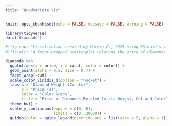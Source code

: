 ```yaml
---
title: "Quadvariate Viz"
---
```


```r
knitr::opts_chunk$set(echo = FALSE, message = FALSE, warning = FALSE)
```

```r
library(tidyverse)
data("diamonds")
```

```r
#|fig-cap: "Visualization created by Marvin C., 2025 using RStudio's sample dataset"
#|fig-alt: "A facet-wrapped scatterplot relating the price of diamonds to three categories: cut, color, and weight. The graph shows that as weight increases, price also increases, and that higher color grades and better cuts scale faster in price."

diamonds %>%
  ggplot(aes(y = price, x = carat, color = color)) +
  geom_point(alpha = 0.5, size = 0.7) +
  facet_wrap(~cut) +
  scale_color_viridis_d(option = "rocket") +
  labs(x = "Diamond Weight (Carats)", 
       y = "Price ($)", 
       color = "Color Grade",
       title = "Price of Diamonds Related to its Weight, Cut and Color") +
  theme_bw() +
  scale_y_continuous(expand = c(0, 0), 
                     limits = c(0, 20000)) + 
  guides(color = guide_legend(override.aes = list(size = 5, alpha = 1))) 
```

